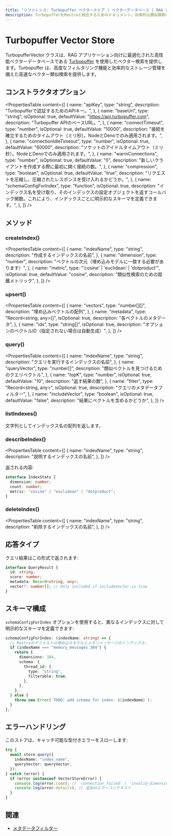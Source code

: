 ```yaml
---
title: "リファレンス: Turbopuffer ベクターストア | ベクターデータベース | RAG | Mastra ドキュメント"
description: TurbopufferをMastraと統合するためのドキュメント。効率的な類似検索のための高性能ベクターデータベース。
---
```


# Turbopuffer Vector Store

TurbopufferVector クラスは、RAG アプリケーション向けに最適化された高性能ベクターデータベースである [Turbopuffer](https://turbopuffer.com/) を使用したベクター検索を提供します。Turbopuffer は、高度なフィルタリング機能と効率的なストレージ管理を備えた高速なベクター類似検索を提供します。

## コンストラクタオプション

<PropertiesTable
  content={[
    {
      name: "apiKey",
      type: "string",
      description: "Turbopufferで認証するためのAPIキー。",
    },
    {
      name: "baseUrl",
      type: "string",
      isOptional: true,
      defaultValue: "https://api.turbopuffer.com",
      description: "Turbopuffer APIのベースURL。",
    },
    {
      name: "connectTimeout",
      type: "number",
      isOptional: true,
      defaultValue: "10000",
      description:
        "接続を確立するためのタイムアウト（ミリ秒）。NodeとDenoでのみ適用されます。",
    },
    {
      name: "connectionIdleTimeout",
      type: "number",
      isOptional: true,
      defaultValue: "60000",
      description:
        "ソケットのアイドルタイムアウト（ミリ秒）。NodeとDenoでのみ適用されます。",
    },
    {
      name: "warmConnections",
      type: "number",
      isOptional: true,
      defaultValue: "0",
      description:
        "新しいクライアントを作成する際に最初に開く接続の数。",
    },
    {
      name: "compression",
      type: "boolean",
      isOptional: true,
      defaultValue: "true",
      description:
        "リクエストを圧縮し、圧縮されたレスポンスを受け入れるかどうか。",
    },
    {
      name: "schemaConfigForIndex",
      type: "function",
      isOptional: true,
      description:
        "インデックス名を受け取り、そのインデックスの設定オブジェクトを返すコールバック関数。これにより、インデックスごとに明示的なスキーマを定義できます。",
    },
  ]}
/>

## メソッド

### createIndex()

<PropertiesTable
  content={[
    {
      name: "indexName",
      type: "string",
      description: "作成するインデックスの名前",
    },
    {
      name: "dimension",
      type: "number",
      description: "ベクトルの次元（埋め込みモデルに一致する必要があります）",
    },
    {
      name: "metric",
      type: "'cosine' | 'euclidean' | 'dotproduct'",
      isOptional: true,
      defaultValue: "cosine",
      description: "類似性検索のための距離メトリック",
    },
  ]}
/>

### upsert()

<PropertiesTable
  content={[
    {
      name: "vectors",
      type: "number[][]",
      description: "埋め込みベクトルの配列",
    },
    {
      name: "metadata",
      type: "Record<string, any>[]",
      isOptional: true,
      description: "各ベクトルのメタデータ",
    },
    {
      name: "ids",
      type: "string[]",
      isOptional: true,
      description: "オプションのベクトルID（指定されない場合は自動生成）",
    },
  ]}
/>

### query()

<PropertiesTable
  content={[
    {
      name: "indexName",
      type: "string",
      description: "クエリを実行するインデックスの名前",
    },
    {
      name: "queryVector",
      type: "number[]",
      description: "類似ベクトルを見つけるためのクエリベクトル",
    },
    {
      name: "topK",
      type: "number",
      isOptional: true,
      defaultValue: "10",
      description: "返す結果の数",
    },
    {
      name: "filter",
      type: "Record<string, any>",
      isOptional: true,
      description: "クエリのメタデータフィルター",
    },
    {
      name: "includeVector",
      type: "boolean",
      isOptional: true,
      defaultValue: "false",
      description: "結果にベクトルを含めるかどうか",
    },
  ]}
/>

### listIndexes()

文字列としてインデックス名の配列を返します。

### describeIndex()

<PropertiesTable
  content={[
    {
      name: "indexName",
      type: "string",
      description: "説明するインデックスの名前",
    },
  ]}
/>

返される内容:

```typescript copy
interface IndexStats {
  dimension: number;
  count: number;
  metric: "cosine" | "euclidean" | "dotproduct";
}
```

### deleteIndex()

<PropertiesTable
  content={[
    {
      name: "indexName",
      type: "string",
      description: "削除するインデックスの名前",
    },
  ]}
/>

## 応答タイプ

クエリ結果はこの形式で返されます:

```typescript copy
interface QueryResult {
  id: string;
  score: number;
  metadata: Record<string, any>;
  vector?: number[]; // Only included if includeVector is true
}
```

## スキーマ構成

`schemaConfigForIndex` オプションを使用すると、異なるインデックスに対して明示的なスキーマを定義できます:

```typescript copy
schemaConfigForIndex: (indexName: string) => {
  // Mastraのデフォルトの埋め込みモデルとメモリメッセージのインデックス:
  if (indexName === "memory_messages_384") {
    return {
      dimensions: 384,
      schema: {
        thread_id: {
          type: "string",
          filterable: true,
        },
      },
    };
  } else {
    throw new Error(`TODO: add schema for index: ${indexName}`);
  }
};
```

## エラーハンドリング

このストアは、キャッチ可能な型付きエラーをスローします:

```typescript copy
try {
  await store.query({
    indexName: "index_name",
    queryVector: queryVector,
  });
} catch (error) {
  if (error instanceof VectorStoreError) {
    console.log(error.code); // 'connection_failed' | 'invalid_dimension' | etc
    console.log(error.details); // 追加のエラーコンテキスト
  }
}
```

## 関連

- [メタデータフィルター](./metadata-filters)